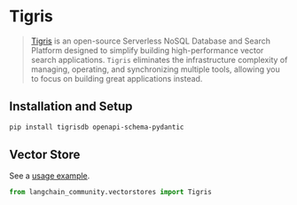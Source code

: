 # Tigris

> [Tigris](https://tigrisdata.com) is an open-source Serverless NoSQL Database and Search Platform designed to simplify building high-performance vector search applications.
> `Tigris` eliminates the infrastructure complexity of managing, operating, and synchronizing multiple tools, allowing you to focus on building great applications instead.

## Installation and Setup


```bash
pip install tigrisdb openapi-schema-pydantic
```

## Vector Store

See a [usage example](/docs/integrations/vectorstores/tigris).

```python
from langchain_community.vectorstores import Tigris
```
